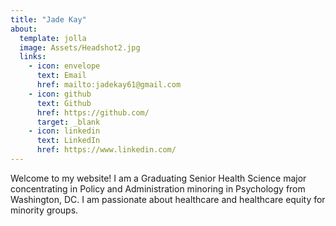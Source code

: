```yaml
---
title: "Jade Kay"
about:
  template: jolla
  image: Assets/Headshot2.jpg
  links: 
    - icon: envelope
      text: Email
      href: mailto:jadekay61@gmail.com
    - icon: github
      text: Github
      href: https://github.com/
      target: _blank
    - icon: linkedin
      text: LinkedIn
      href: https://www.linkedin.com/
---
```


Welcome to my website! I am a Graduating Senior Health Science major concentrating in Policy and Administration minoring in Psychology from Washington, DC. I am passionate about healthcare and healthcare equity for minority groups. 

